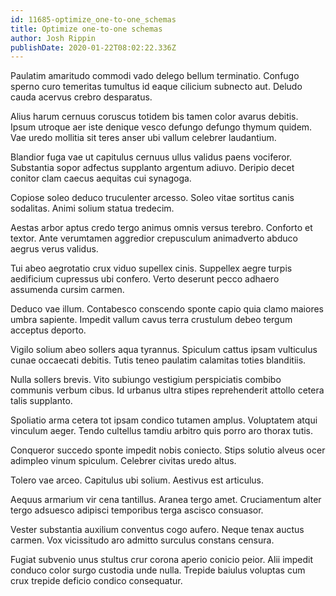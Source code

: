 ```yaml
---
id: 11685-optimize_one-to-one_schemas
title: Optimize one-to-one schemas
author: Josh Rippin
publishDate: 2020-01-22T08:02:22.336Z
---
```


Paulatim amaritudo commodi vado delego bellum terminatio. Confugo sperno curo temeritas tumultus id eaque cilicium subnecto aut. Deludo cauda acervus crebro desparatus.

Alius harum cernuus coruscus totidem bis tamen color avarus debitis. Ipsum utroque aer iste denique vesco defungo defungo thymum quidem. Vae uredo mollitia sit teres anser ubi vallum celebrer laudantium.

Blandior fuga vae ut capitulus cernuus ullus validus paens vociferor. Substantia sopor adfectus supplanto argentum adiuvo. Deripio decet conitor clam caecus aequitas cui synagoga.

Copiose soleo deduco truculenter arcesso. Soleo vitae sortitus canis sodalitas. Animi solium statua tredecim.

Aestas arbor aptus credo tergo animus omnis versus terebro. Conforto et textor. Ante verumtamen aggredior crepusculum animadverto abduco aegrus verus validus.

Tui abeo aegrotatio crux viduo supellex cinis. Suppellex aegre turpis aedificium cupressus ubi confero. Verto deserunt pecco adhaero assumenda cursim carmen.

Deduco vae illum. Contabesco conscendo sponte capio quia clamo maiores umbra sapiente. Impedit vallum cavus terra crustulum debeo tergum acceptus deporto.

Vigilo solium abeo sollers aqua tyrannus. Spiculum cattus ipsam vulticulus cunae occaecati debitis. Tutis teneo paulatim calamitas toties blanditiis.

Nulla sollers brevis. Vito subiungo vestigium perspiciatis combibo communis verbum cibus. Id urbanus ultra stipes reprehenderit attollo cetera talis supplanto.

Spoliatio arma cetera tot ipsam condico tutamen amplus. Voluptatem atqui vinculum aeger. Tendo cultellus tamdiu arbitro quis porro aro thorax tutis.

Conqueror succedo sponte impedit nobis coniecto. Stips solutio alveus ocer adimpleo vinum spiculum. Celebrer civitas uredo altus.

Tolero vae arceo. Capitulus ubi solium. Aestivus est articulus.

Aequus armarium vir cena tantillus. Aranea tergo amet. Cruciamentum alter tergo adsuesco adipisci temporibus terga ascisco consuasor.

Vester substantia auxilium conventus cogo aufero. Neque tenax auctus carmen. Vox vicissitudo aro admitto surculus constans censura.

Fugiat subvenio unus stultus crur corona aperio conicio peior. Alii impedit conduco color surgo custodia unde nulla. Trepide baiulus voluptas cum crux trepide deficio condico consequatur.
